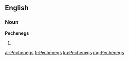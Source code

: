 ==English==

===Noun===
'''Pechenegs'''

# {{plural of|[[Pecheneg]]}}

[[ar:Pechenegs]]
[[fr:Pechenegs]]
[[ku:Pechenegs]]
[[mg:Pechenegs]]